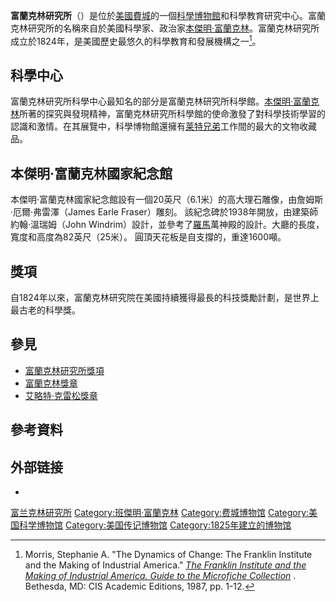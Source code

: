 {{Infobox museum
 |name          = 富蘭克林研究所<br/>The Franklin Institute
 |image         = <!-- The Franklin Institute logo.svg -->
 |caption       =
 |alt           =
 |established   = 1824
 |dissolved     =
 |location      = [[美國|美國]][[費城|費城]]
 |type          = [[科学博物馆|科学博物馆]]
 |visitors      =
 |president     = Larry Dubinski
 |curator       =
 |publictransit =
 |website       = [http://www.fi.edu/ The Franklin Institute]
{{Infobox NRHP
  | name = 富蘭克林科學博物館<br/>(Franklin Institute Science Museum)
  | embed = yes
  | nrhp_type = 
  | image = Philly042107-010-FranklinInstitute.jpg
  | caption = Franklin Institute
  | location= 222 N 20th St, Philadelphia, PA
  | coordinates = {{coord|39|57|29|N|75|10|25|W|display=inline,title}}
| locmapin = Philadelphia#Pennsylvania#USA
  | built = 1931
  | architect = Windrim, John Torrey; Day & Zimmermann
  | architecture = Classical Revival
  | added = 1985年1月3日
  | area = {{convert|4.4|acre}}
  | governing_body = Private 
  | refnum = 85000039<ref name="nris">{{NRISref|version=2010a}}</ref>
}}
}}

'''富蘭克林研究所'''（{{lang-en|Franklin Institute}}）是位於[[美國|美國]][[費城|費城]]的一個[[科學博物館|科學博物館]]和科學教育研究中心。富蘭克林研究所的名稱來自於美國科學家、政治家[[本傑明·富蘭克林|本傑明·富蘭克林]]。富蘭克林研究所成立於1824年，是美國歷史最悠久的科學教育和發展機構之一<ref>Morris, Stephanie A. "The Dynamics of Change: The Franklin Institute and the Making of Industrial America." ''[http://cisupa.proquest.com/ksc_assets/catalog/3504_FranklinInstituteIndAm.pdf The Franklin Institute and the Making of Industrial America. Guide to the Microfiche Collection] {{Wayback|url=http://cisupa.proquest.com/ksc_assets/catalog/3504_FranklinInstituteIndAm.pdf |date=20160304044604 }}''. Bethesda, MD:  CIS Academic Editions, 1987, pp. 1-12.</ref>。

==科學中心==
富蘭克林研究所科學中心最知名的部分是富蘭克林研究所科學館。[[本傑明·富蘭克林|本傑明·富蘭克林]]所著的探究與發現精神，富蘭克林研究所科學館的使命激發了對科學技術學習的認識和激情。在其展覽中，科學博物館還擁有[[莱特兄弟|莱特兄弟]]工作間的最大的文物收藏品。

== 本傑明·富蘭克林國家紀念館 ==
本傑明·富蘭克林國家紀念館設有一個20英尺（6.1米）的高大理石雕像，由詹姆斯·厄爾·弗雷澤（James Earle Fraser）雕刻。 該紀念碑於1938年開放，由建築師約翰·溫瑞姆（John Windrim）設計，並參考了[[羅馬|羅馬]]萬神殿的設計。大廳的長度，寬度和高度為82英尺（25米）。 圓頂天花板是自支撐的，重達1600噸。

== 獎項 ==
{{See also|富蘭克林獎章}}
自1824年以來，富蘭克林研究院在美國持續獲得最長的科技獎勵計劃，是世界上最古老的科學獎。
==參見==
*[[富蘭克林研究所獎項|富蘭克林研究所獎項]]
*[[富蘭克林獎章|富蘭克林獎章]]
*[[艾略特·克雷松獎章|艾略特·克雷松獎章]]

==參考資料==
{{Reflist}}

== 外部链接 ==
{{Commons category}}
* {{En}}{{Official website|http://www.fi.edu/ }}

[[Category:富兰克林研究所|]]
[[Category:班傑明·富蘭克林|Category:班傑明·富蘭克林]]
[[Category:费城博物馆|Category:费城博物馆]]
[[Category:美国科学博物馆|Category:美国科学博物馆]]
[[Category:美国传记博物馆|Category:美国传记博物馆]]
[[Category:1825年建立的博物馆|Category:1825年建立的博物馆]]